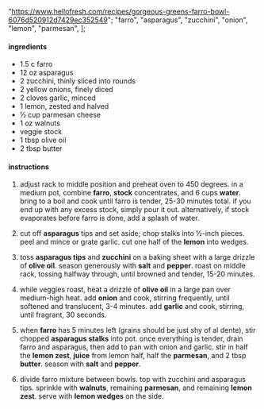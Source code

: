   "https://www.hellofresh.com/recipes/gorgeous-greens-farro-bowl-6076d520912d7429ec352549";
  "farro",
  "asparagus",
  "zucchini",
  "onion",
  "lemon",
  "parmesan",
];

#### ingredients

- 1.5 c farro
- 12 oz asparagus
- 2 zucchini, thinly sliced into rounds
- 2 yellow onions, finely diced
- 2 cloves garlic, minced
- 1 lemon, zested and halved
- ½ cup parmesan cheese
- 1 oz walnuts
- veggie stock
- 1 tbsp olive oil
- 2 tbsp butter

#### instructions

1. adjust rack to middle position and preheat oven to 450 degrees. in a medium pot, combine **farro**, **stock** concentrates, and 6 cups **water**. bring to a boil and cook until farro is tender, 25-30 minutes total. if you end up with any excess stock, simply pour it out. alternatively, if stock evaporates before farro is done, add a splash of water.

2. cut off **asparagus** tips and set aside; chop stalks into ½-inch pieces. peel and mince or grate garlic. cut one half of the **lemon** into wedges.

3. toss **asparagus tips** and **zucchini** on a baking sheet with a large drizzle of **olive oil**. season generously with **salt** and **pepper**. roast on middle rack, tossing halfway through, until browned and tender, 15-20 minutes.

4. while veggies roast, heat a drizzle of **olive oil** in a large pan over medium-high heat. add **onion** and cook, stirring frequently, until softened and translucent, 3-4 minutes. add **garlic** and cook, stirring, until fragrant, 30 seconds.

5. when **farro** has 5 minutes left (grains should be just shy of al dente), stir chopped **asparagus stalks** into pot. once everything is tender, drain farro and asparagus, then add to pan with onion and garlic. stir in half the **lemon zest**, **juice** from lemon half, half the **parmesan**, and 2 tbsp **butter**. season with **salt** and **pepper**.

6. divide farro mixture between bowls. top with zucchini and asparagus tips. sprinkle with **walnuts**, remaining **parmesan**, and remaining **lemon zest**. serve with **lemon wedges** on the side.
